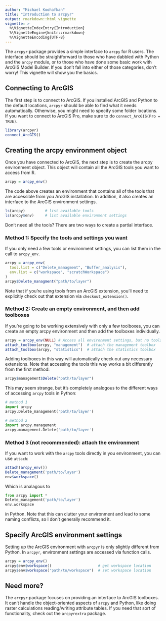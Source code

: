 ---
author: "Michael Koohafkan"
title: "Introduction to arcpyr"
output: rmarkdown::html_vignette
vignette: >
  %\VignetteIndexEntry{Introduction}
  %\VignetteEngine{knitr::rmarkdown}
  %\VignetteEncoding{UTF-8}
---

The `arcpyr` package provides a simple interface to `arcpy` for R 
users. The interface should be straightforward to those who have
dabbled with Python and the `arcpy` module, or to those who have
done some basic work with ArcGIS Model Builder. If you don't fall
into either of those categories, don't worry! This vignette will 
show you the basics.

## Connecting to ArcGIS

The first step is to connect to ArcGIS. If you installed ArcGIS and 
Python to the default locations, `arcpyr` should be able to find what
it needs automatically. Otherwise, you might need to specify some 
folder locations. If you want to connect to ArcGIS Pro, make sure to
do `connect_ArcGIS(Pro = TRUE)`.

```{r load-arcpyr, eval = FALSE}
library(arcpyr)
connect_ArcGIS()
```

## Creating the arcpy environment object

Once you have connected to ArcGIS, the next step is to create the arcpy
environment object. This object will contain all the ArcGIS tools you
want to access from R.

```{r make-env, eval = FALSE}
arcpy = arcpy_env()
```

The code above creates an environment that contains all of the tools that are
accessible from you ArcGIS installation. In addition, it also creates an 
interface to the ArcGIS environment settings.

```{r list-contents, eval = FALSE}
ls(arcpy)         # list available tools
ls(arcpy$env)     # list available environment settings
```

Don't need all the tools? There are two ways to create a partial 
interface.

### Method 1: Specify the tools and settings you want

If you only need a few tools or environment settings, you can list them
in the call to `arcpy_env`.

```{r load-tools, eval = FALSE}
arcpy = arcpy_env(
  tool.list = c("Delete_managment", "Buffer_analysis"),
  env.list = c("workspace", "scratchWorkspace")
)
arcpy$Delete_managment("path/to/layer")
```

Note that if you're using tools from an ArcGIS extension, you'll need
to explicitly check out that extension via `checkout_extension()`.

### Method 2: Create an empty environment, and then add toolboxes

If you're going to be working extensively with only a few toolboxes,
you can create an empty arcpy environment and then add the toolboxes
individually.

```{r load-tools-alt, eval = FALSE}
arcpy = arcpy_env(NULL) # Access all environment settings, but no tools
attach_toolbox(arcpy, "management")  # attach the management toolbox
attach_toolbox(arcpy, "statistics")  # attach the statistics toolbox
```

Adding toolboxes in this way will automatically check out any necessary 
extensions. Note that accessing the tools this way works a bit 
differently from the first method:

```{r use-tool-alt, eval = FALSE}
arcpy$management$Delete("path/to/layer")
```

This may seem strange, but it's completely analogous to the different 
ways of accessing `arcpy` tools in Python:

```{python python-import, eval = FALSE}
# method 1
import arcpy
arcpy.Delete_management('path/to/layer')

# method 2
import arcpy.management
arcpy.management.Delete('path/to/layer')
```

### Method 3 (not recommended): attach the environment

If you want to work with the `arcpy` tools directly in you environment,
you can use `attach`:

```{r load-tools-alt2, eval = FALSE}
attach(arcpy_env())
Delete_management('path/to/layer')
env$workspace()
```

Which is analagous to 

```{python import-alt, eval = FALSE}
from arcpy import *
Delete_management('path/to/layer')
env.workspace
```

in Python. Note that this can clutter your environment and lead to some naming 
conflicts, so I don't generally recommend it.

## Specify ArcGIS environment settings

Setting up the ArcGIS environment with `arcpyr` is only slightly 
different from Python. In `arcpyr`, environment settings are accessed 
via function calls.

```{r arcpy-settings, eval = FALSE}
arcpy = arcpy_env()
arcpy$env$workspace()                     # get workspace location
arcpy$env$workspace("path/to/workspace")  # set workspace location
```

## Need more?

The `arcpyr` package focuses on providing an interface to ArcGIS 
toolboxes. It can't handle the object-oriented aspects of 
`arcpy` and Python, like doing raster calculations reading/writing 
attribute tables. If you need that sort of functionality, check out the 
`arcpyrextra` package. 
